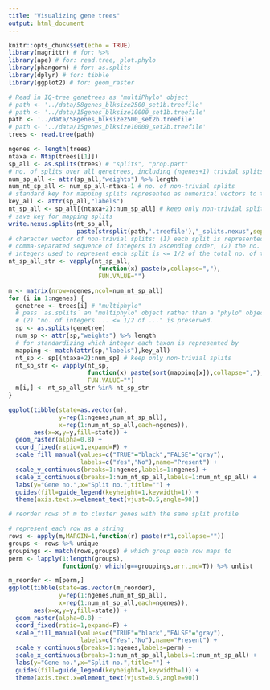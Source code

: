 ```yaml
---
title: "Visualizing gene trees"
output: html_document
---
```


```r
knitr::opts_chunk$set(echo = TRUE)
library(magrittr) # for: %>%
library(ape) # for: read.tree, plot.phylo
library(phangorn) # for: as.splits 
library(dplyr) # for: tibble
library(ggplot2) # for: geom_raster
```

```r
# Read in IQ-tree genetrees as "multiPhylo" object
# path <- '../data/58genes_blksize2500_set1b.treefile'
# path <- '../data/15genes_blksize10000_set1b.treefile'
path <- '../data/58genes_blksize2500_set2b.treefile'
# path <- '../data/15genes_blksize10000_set2b.treefile'
trees <- read.tree(path)

ngenes <- length(trees)
ntaxa <- Ntip(trees[[1]])
sp_all <- as.splits(trees) # "splits", "prop.part"
# no. of splits over all genetrees, including (ngenes+1) trivial splits
num_sp_all <- attr(sp_all,"weights") %>% length
num_nt_sp_all <- num_sp_all-ntaxa-1 # no. of non-trivial splits
# standard key for mapping splits represented as numerical vectors to taxon names
key_all <- attr(sp_all,"labels")
nt_sp_all <- sp_all[(ntaxa+2):num_sp_all] # keep only non-trivial splits
# save key for mapping splits
write.nexus.splits(nt_sp_all,
                   paste(strsplit(path,'.treefile'),"_splits.nexus",sep=""))
# character vector of non-trivial splits: (1) each split is represented as a
# comma-separated sequence of integers in ascending order, (2) the no. of
# integers used to represent each split is <= 1/2 of the total no. of taxa. 
nt_sp_all_str <- vapply(nt_sp_all,
                         function(x) paste(x,collapse=","),
                         FUN.VALUE="")

m <- matrix(nrow=ngenes,ncol=num_nt_sp_all)
for (i in 1:ngenes) {
  genetree <- trees[i] # "multiphylo"
  # pass `as.splits` an "multiphylo" object rather than a "phylo" object so that
  # (2) "no. of integers ... <= 1/2 of ..." is preserved.
  sp <- as.splits(genetree)
  num_sp <- attr(sp,"weights") %>% length
  # for standardizing which integer each taxon is represented by
  mapping <- match(attr(sp,"labels"),key_all)
  nt_sp <- sp[(ntaxa+2):num_sp] # keep only non-trivial splits
  nt_sp_str <- vapply(nt_sp,
                      function(x) paste(sort(mapping[x]),collapse=","),
                      FUN.VALUE="")
  m[i,] <- nt_sp_all_str %in% nt_sp_str
}

ggplot(tibble(state=as.vector(m),
              y=rep(1:ngenes,num_nt_sp_all),
              x=rep(1:num_nt_sp_all,each=ngenes)),
       aes(x=x,y=y,fill=state)) +
  geom_raster(alpha=0.8) +
  coord_fixed(ratio=1,expand=F) +
  scale_fill_manual(values=c("TRUE"="black","FALSE"="gray"),
                    labels=c("Yes","No"),name="Present") +
  scale_y_continuous(breaks=1:ngenes,labels=1:ngenes) +
  scale_x_continuous(breaks=1:num_nt_sp_all,labels=1:num_nt_sp_all) +
  labs(y="Gene no.",x="Split no.",title="") +
  guides(fill=guide_legend(keyheight=1,keywidth=1)) +
  theme(axis.text.x=element_text(vjust=0.5,angle=90))
```

```r
# reorder rows of m to cluster genes with the same split profile

# represent each row as a string
rows <- apply(m,MARGIN=1,function(r) paste(r*1,collapse=""))
groups <- rows %>% unique
groupings <- match(rows,groups) # which group each row maps to
perm <- lapply(1:length(groups),
               function(g) which(g==groupings,arr.ind=T)) %>% unlist

m_reorder <- m[perm,]
ggplot(tibble(state=as.vector(m_reorder),
              y=rep(1:ngenes,num_nt_sp_all),
              x=rep(1:num_nt_sp_all,each=ngenes)),
       aes(x=x,y=y,fill=state)) +
  geom_raster(alpha=0.8) +
  coord_fixed(ratio=1,expand=F) +
  scale_fill_manual(values=c("TRUE"="black","FALSE"="gray"),
                    labels=c("Yes","No"),name="Present") +
  scale_y_continuous(breaks=1:ngenes,labels=perm) +
  scale_x_continuous(breaks=1:num_nt_sp_all,labels=1:num_nt_sp_all) +
  labs(y="Gene no.",x="Split no.",title="") +
  guides(fill=guide_legend(keyheight=1,keywidth=1)) +
  theme(axis.text.x=element_text(vjust=0.5,angle=90))
```


